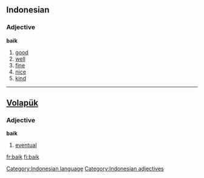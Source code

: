==Indonesian==
===Adjective===
'''baik'''
# [[good]]
# [[well]]
# [[fine]]
# [[nice]]
# [[kind]]

[[Category:Indonesian language]]
[[Category:Indonesian adjectives]]

----

==[[Volapük]]==
===Adjective===
'''baik'''
# [[eventual]]


[[fr:baik]]
[[fi:baik]]